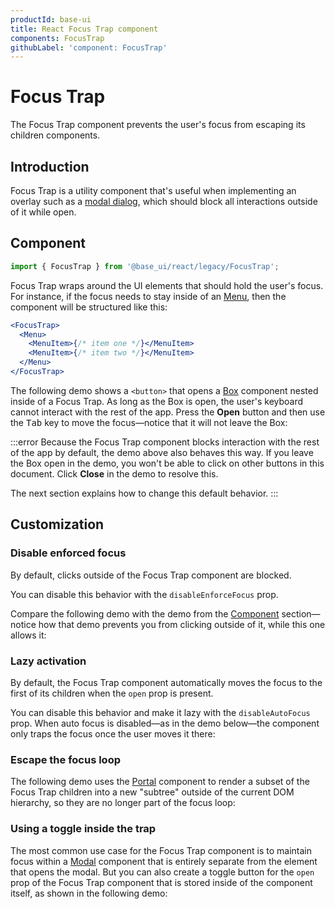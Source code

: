 ```yaml
---
productId: base-ui
title: React Focus Trap component
components: FocusTrap
githubLabel: 'component: FocusTrap'
---
```


# Focus Trap

<Description>
  The Focus Trap component prevents the user's focus from escaping its children components.
</Description>

<ComponentLinkHeader design={false} />

## Introduction

Focus Trap is a utility component that's useful when implementing an overlay such as a [modal dialog](/base-ui/react-modal/), which should block all interactions outside of it while open.

## Component

```jsx
import { FocusTrap } from '@base_ui/react/legacy/FocusTrap';
```

Focus Trap wraps around the UI elements that should hold the user's focus.
For instance, if the focus needs to stay inside of an [Menu](/base-ui/react-menu/), then the component will be structured like this:

```jsx
<FocusTrap>
  <Menu>
    <MenuItem>{/* item one */}</MenuItem>
    <MenuItem>{/* item two */}</MenuItem>
  </Menu>
</FocusTrap>
```

The following demo shows a `<button>` that opens a [Box](https://mui.com/material-ui/react-box/) component nested inside of a Focus Trap.
As long as the Box is open, the user's keyboard cannot interact with the rest of the app.
Press the **Open** button and then use the <kbd class="key">Tab</kbd> key to move the focus—notice that it will not leave the Box:

<Demo demo="BasicFocusTrap" />

:::error
Because the Focus Trap component blocks interaction with the rest of the app by default, the demo above also behaves this way.
If you leave the Box open in the demo, you won't be able to click on other buttons in this document.
Click **Close** in the demo to resolve this.

The next section explains how to change this default behavior.
:::

## Customization

### Disable enforced focus

By default, clicks outside of the Focus Trap component are blocked.

You can disable this behavior with the `disableEnforceFocus` prop.

Compare the following demo with the demo from the [Component](#component) section—notice how that demo prevents you from clicking outside of it, while this one allows it:

<Demo demo="DisableEnforceFocus" />

### Lazy activation

By default, the Focus Trap component automatically moves the focus to the first of its children when the `open` prop is present.

You can disable this behavior and make it lazy with the `disableAutoFocus` prop.
When auto focus is disabled—as in the demo below—the component only traps the focus once the user moves it there:

<Demo demo="LazyFocusTrap" />

### Escape the focus loop

The following demo uses the [Portal](/base-ui/react-portal/) component to render a subset of the Focus Trap children into a new "subtree" outside of the current DOM hierarchy, so they are no longer part of the focus loop:

<Demo demo="PortalFocusTrap" />

### Using a toggle inside the trap

The most common use case for the Focus Trap component is to maintain focus within a [Modal](/base-ui/react-modal/) component that is entirely separate from the element that opens the modal.
But you can also create a toggle button for the `open` prop of the Focus Trap component that is stored inside of the component itself, as shown in the following demo:

<Demo demo="ContainedToggleTrappedFocus" />
